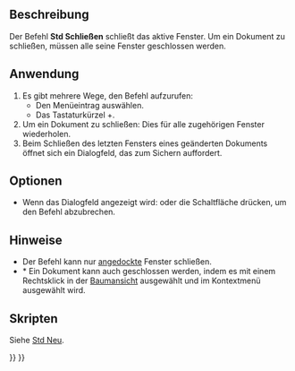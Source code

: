 <languages/>

{{Docnav/de
|[[Std_RecentFiles/de|AktuelleDateien]]
|[[Std_CloseAllWindows/de|AlleFensterSchließen]]
|[[Std_File_Menu/de|Std Menü Datei]]
|IconL=
|IconR=Std_CloseAllWindows.svg
|IconC=Freecad.svg
}}

{{GuiCommand/de
|Name=Std CloseActiveWindow
|Name/de=Std Schließen
|MenuLocation=Datei → Schließen
|Workbenches=Alle
|Shortcut={{KEY|Strg}}+{{KEY|W}}
|SeeAlso=[[Std CloseAllWindows/de|Std AllesSchließen]]
}}

<span id="Description"></span>
==Beschreibung==

Der Befehl '''Std Schließen''' schließt das aktive Fenster. Um ein Dokument zu schließen, müssen alle seine Fenster geschlossen werden.

<span id="Usage"></span>
==Anwendung==

# Es gibt mehrere Wege, den Befehl aufzurufen:
#* Den Menüeintrag {{MenuCommand|Datei → [[Image:Std_CloseActiveWindow.svg|16px]] Schließen}} auswählen.
#* Das Tastaturkürzel {{KEY|Ctrl}}+{{KEY|W}}.
# Um ein Dokument zu schließen: Dies für alle zugehörigen Fenster wiederholen.
# Beim Schließen des letzten Fensters eines geänderten Dokuments öffnet sich ein Dialogfeld, das zum Sichern auffordert.

<span id="Options"></span>
==Optionen==

* Wenn das Dialogfeld angezeigt wird: {{KEY|Esc}} oder die Schaltfläche {{Button|Schließen}} drücken, um den Befehl abzubrechen.

<span id="Notes"></span>
==Hinweise==

* Der Befehl kann nur [[Std_ViewDockUndockFullscreen/de|angedockte]] Fenster schließen.
* * Ein Dokument kann auch geschlossen werden, indem es mit einem Rechtsklick in der [[Tree_View/de|Baumansicht]] ausgewählt und {{MenuCommand|Dokument schließen}} im Kontextmenü ausgewählt wird.

<span id="Scripting"></span>
==Skripten==

Siehe [[Std_New/de#Skripten|Std Neu]].


{{Docnav/de
|[[Std_RecentFiles/de|AktuelleDateien]]
|[[Std_CloseAllWindows/de|AlleFensterSchließen]]
|[[Std_File_Menu/de|Std Menü Datei]]
|IconL=
|IconR=Std_CloseAllWindows.svg
|IconC=Freecad.svg
}}

{{Std_Base_navi{{#translation:}}}}
{{Userdocnavi{{#translation:}}}}